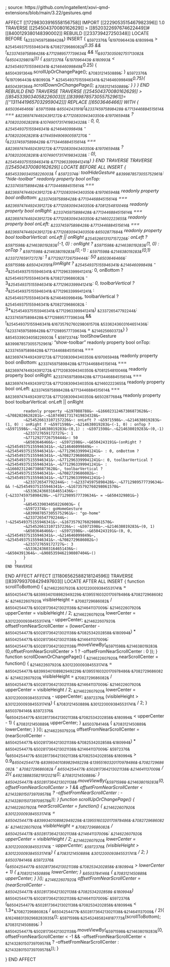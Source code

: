 ; source: https://github.com/ingatellent/xovi-qmd-extensions/blob/main/3.22/gestures.qmd

AFFECT [[17298303916558156758]]
IMPORT [[2229053515467982396]] 1.0
TRAVERSE [[254504370080162629]] > [[8520322697674622449]]#[[8400129380148390002]] 
    REBUILD [[233739427250348]] 
        LOCATE BEFORE {~&233745975898428&~}
            INSERT {
                ~&5972376&~ (~&197096443&~.~&180994&~ > ~&254549375155946341&~.~&7082729686082&~*0.35 && !~&233745975898428&~.~&7712989577739634&~ && !(~&9373035092751713082&~(~&6504329801&~))) {
                    ~&5972376&~ (~&197096443&~.~&180993&~ < ~&254549375155946341&~.~&214646099849&~*0.25) {
                        ~&6504391364&~.scrollUpOrChangePage();
                        ~&7083121450889&~;
                    }
                    ~&5972376&~ (~&197096443&~.~&180993&~ > ~&254549375155946341&~.~&214646099849&~*0.75){
                        ~&6504391364&~.scrollDownOrChangePage();
                        ~&7083121450889&~;
                    }
                }
            }
    END REBUILD
END TRAVERSE
TRAVERSE [[254504370080162629]] > [[8545339034058226003]][.[[8399878573055752961]]=[["13114419657032959042]]]
	REPLACE [[6503646466]] WITH {
		~&6503646466&~: ~&5971598&~.~&6504243191&~(~&233745975898428&~.~&7713446884515614&~ === ~&8236974744924391272&~.~&7712083094340350&~.~&197065948&~ ? ~&7082020628281&~.~&10749017317419834328&~ : 0, 0, ~&254549375155946341&~.~&214646099849&~ - ~&7082020628281&~.~&1744594906900597270&~ - (~&233745975898428&~.~&7713446884515614&~ === ~&8236974744924391272&~.~&7712083094340350&~.~&197065948&~ ? ~&7082020628281&~.~&10749017317419834328&~ : 0), ~&254549375155946341&~.~&7712963399941241&~)
	}
END TRAVERSE
        TRAVERSE [[254504370080162629]]
  		LOCATE BEFORE ALL
		INSERT {
		    ~&8545339034058226003&~ {
			~&5972374&~: toolHideGesture
			~&8399878573055752961&~: "hide-toolbar"
			readonly property bool onTop: ~&233745975898428&~.~&7713446884515614&~ === ~&8236974744924391272&~.~&7712083094340350&~.~&197065948&~
			readonly property bool onBottom: ~&233745975898428&~.~&7713446884515614&~ === ~&8236974744924391272&~.~&7712083094340350&~.~&7081254810046&~
			readonly property bool onRight: ~&233745975898428&~.~&7713446884515614&~ === ~&8236974744924391272&~.~&7712083094340350&~.~&214602223655&~
			readonly property bool onLeft: ~&233745975898428&~.~&7713446884515614&~ === ~&8236974744924391272&~.~&7712083094340350&~.~&6502877684&~
			readonly property bool toolbarVertical: onLeft || onRight
			~&254526613107157226&~: onLeft ? ~&5971598&~.~&214638019283&~(-1, 0) : onRight ? ~&5971598&~.~&214638019283&~(1, 0) : onTop ? ~&5971598&~.~&214638019283&~(0,-1) : ~&5971598&~.~&214638019283&~(0,1)
			~&233727659172727&~: 1
			~&7712927726759444&~: 50
			~&6503646466&~: ~&5971598&~.~&6504243191&~(onRight ? ~&254549375155946341&~.~&214646099849&~ - 3*~&254549375155946341&~.~&7712963399941241&~: 0, onBottom ? ~&254549375155946341&~.~&7082729686082&~ - 3*~&254549375155946341&~.~&7712963399941241&~: 0, toolbarVertical ? 3*~&254549375155946341&~.~&7712963399941241&~ : ~&254549375155946341&~.~&214646099849&~, toolbarVertical ? ~&254549375155946341&~.~&7082729686082&~ : 3*~&254549375155946341&~.~&7712963399941241&~)
			~&233726547792244&~: ~&233745975898428&~.~&7712989577739634&~ && !~&254549375155946341&~.~&16735792760298061570&~
			~&5336243603164651436&~: {~&233745975898428&~.~&7712989577739634&~ = ~&214625660372&~}
		    }
		    ~&8545339034058226003&~ {
			~&5972374&~: toolShowGesture
			~&8399878573055752961&~: "show-toolbar"
			readonly property bool onTop: ~&233745975898428&~.~&7713446884515614&~ === ~&8236974744924391272&~.~&7712083094340350&~.~&197065948&~
			readonly property bool onBottom: ~&233745975898428&~.~&7713446884515614&~ === ~&8236974744924391272&~.~&7712083094340350&~.~&7081254810046&~
			readonly property bool onRight: ~&233745975898428&~.~&7713446884515614&~ === ~&8236974744924391272&~.~&7712083094340350&~.~&214602223655&~
			readonly property bool onLeft: ~&233745975898428&~.~&7713446884515614&~ === ~&8236974744924391272&~.~&7712083094340350&~.~&6502877684&~
			readonly property bool toolbarVertical: onLeft || onRight

			readonly property ~&197088788&~ ~&16602312467386873628&~: ~&7082020628281&~.~&10749017317419834328&~
			~&254526613107157226&~: onLeft ? ~&5971598&~.~&214638019283&~(1, 0) : onRight ? ~&5971598&~.~&214638019283&~(-1, 0) : onTop ? ~&5971598&~.~&214638019283&~(0,1) : ~&5971598&~.~&214638019283&~(0,-1)
			~&233727659172727&~: 1
			~&7712927726759444&~: 50
			~&6503646466&~: ~&5971598&~.~&6504243191&~(onRight ? ~&254549375155946341&~.~&214646099849&~ - ~&254549375155946341&~.~&7712963399941241&~ : 0, onBottom ? ~&254549375155946341&~.~&7082729686082&~ - ~&254549375155946341&~.~&7712963399941241&~: 0, toolbarVertical ? ~&254549375155946341&~.~&7712963399941241&~ : ~&16602312467386873628&~, toolbarVertical ? ~&254549375155946341&~.~&7082729686082&~: ~&254549375155946341&~.~&7712963399941241&~)
			~&233726547792244&~: !~&233745975898428&~.~&7712989577739634&~ && !~&254549375155946341&~.~&16735792760298061570&~
			~&5336243603164651436&~: {~&233745975898428&~.~&7712989577739634&~ = ~&6504329801&~}
		    }
		    ~&8545339034058226003&~ {
			~&5972374&~: goHomeGesture
			~&8399878573055752961&~: "go-home"
			~&233726547792244&~: !~&254549375155946341&~.~&16735792760298061570&~
			~&254526613107157226&~: ~&5971598&~.~&214638019283&~(0, 1)
			~&6503646466&~: ~&5971598&~.~&6504243191&~(0, 0, ~&254549375155946341&~.~&214646099849&~, ~&254549375155946341&~.~&7082729686082&~)
			~&233727659172727&~: 3
			~&5336243603164651436&~: ~&6504391364&~.~&9085359462190807404&~()
		    }
		}
	END TRAVERSE
END AFFECT
AFFECT [[11806562588218124596]]
	TRAVERSE [[8397993708429497603]]
		LOCATE AFTER ALL
			INSERT {
function scrollToBottom() {
    ~&214622607920&~ ~&3012200093845531741&~ = ~&6504254477&~.~&8399340108982949229&~.~&13955160320170978486&~.~&7082729686082&~;
    ~&214622607920&~ visibleHeight = ~&7082729686082&~ / ~&6504254477&~.~&502817364213021138&~.~&214641137009&~;
    ~&214622607920&~ upperCenter = visibleHeight / 2;
    ~&214622607920&~ lowerCenter = ~&3012200093845531741&~ - upperCenter;
    ~&214622607920&~ offsetFromNearScrollCenter = (lowerCenter - ~&6504254477&~.~&502817364213021138&~.~&7082534202858&~.~&180994&~) * ~&6504254477&~.~&502817364213021138&~.~&214641137009&~;
    ~&6504254477&~.~&502817364213021138&~.moveViewBy(~&5971598&~.~&214638019283&~(0,offsetFromNearScrollCenter > 1 ? -offsetFromNearScrollCenter : 0 ));
}
function scrollDownOrChangePage() {
    ~&214622607920&~ nearScrollCenter = function() {
        ~&214622607920&~ ~&3012200093845531741&~ = ~&6504254477&~.~&8399340108982949229&~.~&13955160320170978486&~.~&7082729686082&~;
        ~&214622607920&~ visibleHeight = ~&7082729686082&~ / ~&6504254477&~.~&502817364213021138&~.~&214641137009&~;
        ~&214622607920&~ upperCenter = visibleHeight / 2;
        ~&214622607920&~ lowerCenter = ~&3012200093845531741&~ - upperCenter;
        ~&5972376&~ (visibleHeight > ~&3012200093845531741&~) {
            ~&7083121450889&~ ~&3012200093845531741&~ / 2;
        } ~&6503784146&~ ~&5972376&~ (~&6504254477&~.~&502817364213021138&~.~&7082534202858&~.~&180994&~ < upperCenter - 1) {
            ~&7083121450889&~ upperCenter;
        } ~&6503784146&~ {
            ~&7083121450889&~ lowerCenter;
        }
    }();
    ~&214622607920&~ offsetFromNearScrollCenter = (nearScrollCenter - ~&6504254477&~.~&502817364213021138&~.~&7082534202858&~.~&180994&~) * ~&6504254477&~.~&502817364213021138&~.~&214641137009&~;
    ~&5972376&~(~&6504254477&~.~&502817364213021138&~.~&7082534202858&~.~&180994&~ > 0.9*~&6504254477&~.~&8399340108982949229&~.~&13955160320170978486&~.~&7082729686082&~ - ~&7082729686082&~ / ~&6504254477&~.~&502817364213021138&~.~&214641137009&~ / 2){
        ~&492388835821912021&~();
        ~&7083121450889&~;
    }
    ~&6504254477&~.~&502817364213021138&~.moveViewBy(~&5971598&~.~&214638019283&~(0, offsetFromNearScrollCenter > 1 && offsetFromNearScrollCenter < ~&2143280150739709578&~ ? -offsetFromNearScrollCenter : -~&2143280150739709578&~));
}
function scrollUpOrChangePage() {
    ~&214622607920&~ nearScrollCenter = function() {
        ~&214622607920&~ ~&3012200093845531741&~ = ~&6504254477&~.~&8399340108982949229&~.~&13955160320170978486&~.~&7082729686082&~;
        ~&214622607920&~ visibleHeight = ~&7082729686082&~ / ~&6504254477&~.~&502817364213021138&~.~&214641137009&~;
        ~&214622607920&~ upperCenter = visibleHeight / 2;
        ~&214622607920&~ lowerCenter = ~&3012200093845531741&~ - upperCenter;
        ~&5972376&~ (visibleHeight > ~&3012200093845531741&~) {
            ~&7083121450889&~ ~&3012200093845531741&~ / 2;
        } ~&6503784146&~ ~&5972376&~ (~&6504254477&~.~&502817364213021138&~.~&7082534202858&~.~&180994&~ > lowerCenter + 1) {
            ~&7083121450889&~ lowerCenter;
        } ~&6503784146&~ {
            ~&7083121450889&~ upperCenter;
        }
    }();
    ~&214622607920&~ offsetFromNearScrollCenter = (nearScrollCenter - ~&6504254477&~.~&502817364213021138&~.~&7082534202858&~.~&180994&~) * ~&6504254477&~.~&502817364213021138&~.~&214641137009&~;
        ~&5972376&~(~&6504254477&~.~&502817364213021138&~.~&7082534202858&~.~&180994&~ < 1.3*~&7082729686082&~ / ~&6504254477&~.~&502817364213021138&~.~&214641137009&~ / 2){
    ~&16248831392968283935&~();
~&5971598&~.~&254524858248187773&~(scrollToBottom);
    ~&7083121450889&~;
}
    ~&6504254477&~.~&502817364213021138&~.moveViewBy(~&5971598&~.~&214638019283&~(0, offsetFromNearScrollCenter < -1 && -offsetFromNearScrollCenter < ~&2143280150739709578&~ ? -offsetFromNearScrollCenter : ~&2143280150739709578&~));
}

}
END AFFECT
